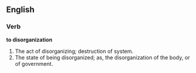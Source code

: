 ==English==

===Verb===

'''to disorganization'''

#The act of disorganizing; destruction of system.
#The state of being disorganized; as, the disorganization of the body, or of government.